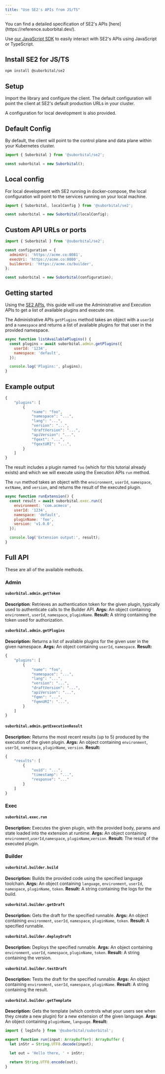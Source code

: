 ```yaml
---
title: "Use SE2's APIs from JS/TS"
---
```


<Note>
  You can find a detailed specification of SE2's APIs
  [here](https://reference.suborbital.dev/).
</Note>

Use [our JavaScript SDK](https://github.com/suborbital/se2-node) to easily interact with SE2's APIs using JavaScript or TypeScript.

## Install SE2 for JS/TS[](#install-se2-for-jsts 'Direct link to heading')

```bash
npm install @suborbital/se2
```

## Setup[](#setup 'Direct link to heading')

Import the library and configure the client. The default configuration will point the client at SE2's default production URLs in your cluster.

A configuration for local development is also provided.

## Default Config[](#default-config 'Direct link to heading')

By default, the client will point to the control plane and data plane within your Kubernetes cluster.

```javascript
import { Suborbital } from '@suborbital/se2';

const suborbital = new Suborbital();
```

## Local config[](#local-config 'Direct link to heading')

For local development with SE2 running in docker-compose, the local configuration will point to the services running on your local machine.

```javascript
import { Suborbital, localConfig } from '@suborbital/se2';

const suborbital = new Suborbital(localConfig);
```

## Custom API URLs or ports[](#custom-api-urls-or-ports 'Direct link to heading')

```javascript
import { Suborbital } from '@suborbital/se2';

const configuration = {
  adminUri: 'https://acme.co:8081',
  execUri: 'https://acme.co:8080',
  builderUri: 'https://acme.co/builder',
};

const suborbital = new Suborbital(configuration);
```

## Getting started[](#getting-started 'Direct link to heading')

Using the [SE2 APIs](https://reference.suborbital.dev/), this guide will use the Administrative and Execution APIs to get a list of available plugins and execute one.

The Administrative APIs `getPlugins` method takes an object with a `userId` and a `namespace` and returns a list of available plugins for that user in the provided namespace.

```javascript
async function listAvailablePlugins() {
  const plugins = await suborbital.admin.getPlugins({
    userId: '1234',
    namespace: 'default',
  });

  console.log('Plugins:', plugins);
}
```

## Example output[](#example-output 'Direct link to heading')

```javascript
{
    "plugins": [
        {
            "name": "foo",
            "namespace": "...",
            "lang": "...",
            "version": "...",
            "draftVersion": "...",
            "apiVersion": "...",
            "fqext": "...",
            "fqextURI": "...",
        }
    ]
}
```

The result includes a plugin named `foo` (which for this tutorial already exists) and which we will execute using the Execution APIs `run` method.

The `run` method takes an object with the `environment`, `userId`, `namespace`, `extName`, and `version`, and returns the result of the executed plugin.

```javascript
async function runExtension() {
  const result = await suborbital.exec.run({
    environment: 'com.acmeco',
    userId: '1234',
    namespace: 'default',
    pluginName: 'foo',
    version: 'v1.0.0',
  });

  console.log('Extension output:', result);
}
```

## Full API[](#full-api 'Direct link to heading')

These are all of the available methods.

### Admin[](#admin 'Direct link to heading')

#### `suborbital.admin.getToken`[](#suborbitaladmingettoken 'Direct link to heading')

**Description**: Retrieves an authentication token for the given plugin, typically used to authenticate calls to the Builder API. **Args:** An object containing `environment`, `userId`, `namespace`, `pluginName`. **Result:** A string containing the token used for authorization.

#### `suborbital.admin.getPlugins`[](#suborbitaladmingetplugins 'Direct link to heading')

**Description:** Returns a list of available plugins for the given user in the given namespace. **Args:** An object containing `userId`, `namespace`. **Result:**

```javascript
{
    "plugins": [
        {
            "name": "foo",
            "namespace": "...",
            "lang": "...",
            "version": "...",
            "draftVersion": "...",
            "apiVersion": "...",
            "fqmn": "...",
            "fqmnURI": "...",
        }
    ]
}
```

#### `suborbital.admin.getExecutionResult`[](#suborbitaladmingetexecutionresult 'Direct link to heading')

**Description:** Returns the most recent results (up to 5) produced by the execution of the given plugin. **Args:** An object containing `environment`, `userId`, `namespace`, `pluginName`, `version`. **Result:**

```javascript
{
    "results": [
        {
            "uuid": "...",
            "timestamp": "...",
            "response": "..."
        }
    ]
}
```

### Exec[](#exec 'Direct link to heading')

#### `suborbital.exec.run`[](#suborbitalexecrun 'Direct link to heading')

**Description:** Executes the given plugin, with the provided body, params and state loaded into the extension at runtime. **Args:** An object containing `environment`,`userId`,`namespace`, `pluginName`,`version`. **Result:** The result of the executed plugin.

### Builder[](#builder 'Direct link to heading')

#### `suborbital.builder.build`[](#suborbitalbuilderbuild 'Direct link to heading')

**Description:** Builds the provided code using the specified language toolchain. **Args:** An object containing `language`, `environment`, `userId`, `namespace`, `pluginName`, `token`. **Result:** A string containing the logs for the build.

#### `suborbital.builder.getDraft`[](#suborbitalbuildergetdraft 'Direct link to heading')

**Description:** Gets the draft for the specified runnable. **Args:** An object containing `environment`, `userId`, `namespace`, `pluginName`, `token`. **Result:** A specified runnable.

#### `suborbital.builder.deployDraft`[](#suborbitalbuilderdeploydraft 'Direct link to heading')

**Description:** Deploys the specified runnable. **Args:** An object containing `environment`, `userId`, `namespace`, `pluginName`, `token`. **Result:** A string containing the version.

#### `suborbital.builder.testDraft`[](#suborbitalbuildertestdraft 'Direct link to heading')

**Description:** Tests the draft for the specified runnable. **Args:** An object containing `environment`, `userId`, `namespace`, `pluginName`. **Result:** A string containing the result.

#### `suborbital.builder.getTemplate`[](#suborbitalbuildergettemplate 'Direct link to heading')

**Description:** Gets the template (which controls what your users see when they create a new plugin) for a new extension of the given language. **Args:** An object containing `pluginName`, `language`. **Result:**

```typescript
import { logInfo } from '@suborbital/suborbital';

export function run(input: ArrayBuffer): ArrayBuffer {
  let inStr = String.UTF8.decode(input);

  let out = 'Hello there, ' + inStr;

  return String.UTF8.encode(out);
}
```
